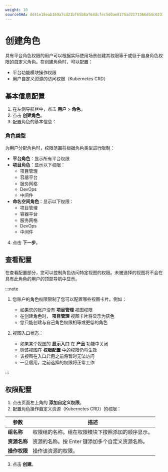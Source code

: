 ```yaml
---
weight: 10
sourceSHA: dd41e18eab169a7cd21bf65b8af64dcfec5d0ae8175ad2171366db4c6231b4c5
---
```


# 创建角色

具有平台角色权限的用户可以根据实际使用场景创建其权限等于或低于自身角色权限的自定义角色。在创建角色时，可以配置：

- 平台功能模块操作权限
- 用户自定义资源的访问权限（Kubernetes CRD）

## 基本信息配置

1. 在左侧导航栏中，点击 **用户** > **角色**。
2. 点击 **创建角色**。
3. 配置角色的基本信息：

### 角色类型

为用户分配角色时，权限范围将根据角色类型进行限制：

- **平台角色**：显示所有平台权限
- **项目角色**：显示以下权限：
  - 项目管理
  - 容器平台
  - 服务网格
  - DevOps
  - 中间件
- **命名空间角色**：显示以下权限：
  - 项目管理
  - 容器平台
  - 服务网格
  - DevOps
  - 中间件

4. 点击 **下一步**。

## 查看配置

在查看配置部分，您可以控制角色访问特定视图的权限。未被选择的视图将不会在具有此角色的用户的顶部导航中显示。

:::note

1. 您账户的角色权限限制了您可以配置哪些视图卡片。例如：
   - 如果您的账户没有 **项目管理** 视图权限
   - 在创建角色时， **项目管理** 视图卡片将显示为灰色
   - 您只能创建与自己角色权限相等或更低的角色

2. 视图入口状态：
   - 如果某个视图的 **显示入口** 在 **产品** 功能中关闭
   - 则该视图在 **权限配置** 中的权限仍将生效
   - 该视图在入口启用之前将暂时无法访问
   - 一旦启用，之前选择的权限将正常工作

:::

## 权限配置

1. 点击页面左上角的 **添加自定义权限**。
2. 配置角色操作自定义资源（Kubernetes CRD）的权限：

| 参数                    | 描述                                                                                                          |
| ---------------------- | ------------------------------------------------------------------------------------------------------------- |
| **组名称**             | 权限组的名称。组在权限模块下按照添加的顺序显示。                                                               |
| **资源名称**          | 资源的名称。按 Enter 键添加多个自定义资源名称。                                                               |
| **操作权限**          | 操作该资源的权限。                                                                                            |

3. 点击 **创建**。
